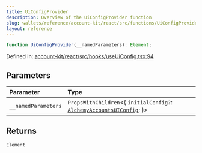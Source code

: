 ```yaml
---
title: UiConfigProvider
description: Overview of the UiConfigProvider function
slug: wallets/reference/account-kit/react/src/functions/UiConfigProvider
layout: reference
---
```


```ts
function UiConfigProvider(__namedParameters): Element;
```

Defined in: [account-kit/react/src/hooks/useUiConfig.tsx:94](https://github.com/alchemyplatform/aa-sdk/blob/923a52171f7246172caf350853843e6680197da9/account-kit/react/src/hooks/useUiConfig.tsx#L94)

## Parameters

| Parameter           | Type                                                                                                                   |
| :------------------ | :--------------------------------------------------------------------------------------------------------------------- |
| `__namedParameters` | `PropsWithChildren`\<\{ `initialConfig?`: [`AlchemyAccountsUIConfig`](../type-aliases/AlchemyAccountsUIConfig.mdx); }> |

## Returns

`Element`
